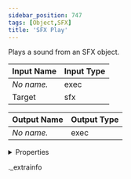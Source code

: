 ```yaml
---
sidebar_position: 747
tags: [Object,SFX]
title: 'SFX Play'
---
```


Plays a sound from an SFX object.



<IChip uuid="5f8991bb-d1b8-4c74-a54a-86e7033b53a0" />

| Input Name | Input Type |
|-----------|-----------|
| *No name.* | exec |
| Target | sfx |

| Output Name | Output Type |
|-----------|-----------|
| *No name.* | exec |


<details>
  <summary>Properties</summary>
  <div>
    <div>
    <table>
      <thead>
        <tr>
          <th>Room availability:</th>
          <th>Available everywhere</th>
        </tr>
        <tr>
          <th>Is beta required?</th>
          <th>No</th>
        </tr>
        <tr>
          <th>Is this chip a trolling risk?</th>
          <th>No</th>
        </tr>
        <tr>
          <th>Is this chip a role assignment risk?</th>
          <th>No</th>
        </tr>
        <tr>
          <th>Chip UUID</th>
          <th>5f8991bb-d1b8-4c74-a54a-86e7033b53a0</th>
        </tr>
      </thead>
    </table>
    </div>
  </div>
</details>

._extrainfo